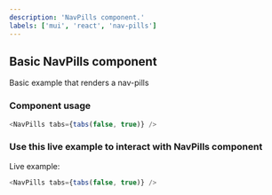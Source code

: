 ---
description: 'NavPills component.'
labels: ['mui', 'react', 'nav-pills']
---


## Basic NavPills component

Basic example that renders a nav-pills

### Component usage

```js
<NavPills tabs={tabs(false, true)} />
```

### Use this live example to interact with NavPills component

Live example:

```js live
<NavPills tabs={tabs(false, true)} />
```
